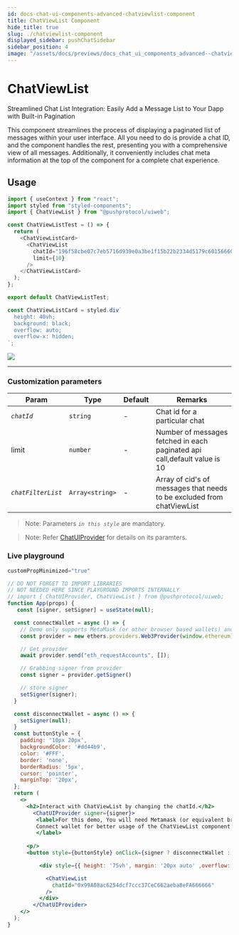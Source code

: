 ```yaml
---
id: docs-chat-ui-components-advanced-chatviewlist-component
title: ChatViewList Component
hide_title: true
slug: ./chatviewlist-component
displayed_sidebar: pushChatSidebar
sidebar_position: 4
image: "/assets/docs/previews/docs_chat_ui_components_advanced--chatviewlist_component.png"
---
```


# ChatViewList
Streamlined Chat List Integration: Easily Add a Message List to Your Dapp with Built-in Pagination


This component streamlines the process of displaying a paginated list of messages within your user interface. All you need to do is provide a chat ID, and the component handles the rest, presenting you with a comprehensive view of all messages. Additionally, it conveniently includes chat meta information at the top of the component for a complete chat experience.
<head>
  <title>ChatViewList | UI Components (@pushprotocol/uiweb) | Push Chat | Push Documentation</title>
</head>


## Usage
<Tabs className="codetabs" groupId="code-examples">
  <TabItem value="react" attributes={{className: "codetab react"}} default>

  ```typescript
  import { useContext } from "react";
  import styled from "styled-components";
  import { ChatViewList } from "@pushprotocol/uiweb";

  const ChatViewListTest = () => {
    return (
      <ChatViewListCard>
        <ChatViewList
          chatId="196f58cbe07c7eb5716d939e0a3be1f15b22b2334d5179c601566600016860ac"
          limit={10}
        />
      </ChatViewListCard>
    );
  };

  export default ChatViewListTest;

  const ChatViewListCard = styled.div`
    height: 40vh;
    background: black;
    overflow: auto;
    overflow-x: hidden;
  `;
  ```

  <ModalContainer>
    <img src={require("/static/assets/docs/chat/ui-components/advanced/integrate-advanced-chatviewlist-component/chat-view-list.png").default} />
  </ModalContainer>

  </TabItem>
</Tabs>

---

### Customization parameters

| Param         | Type            | Default | Remarks |
| ------------- | --------------- | ------- | -------- |
| _`chatId`_        | `string`         | -       | Chat id for a particular chat|
| limit      | `number`         | -       |Number of messages fetched in each paginated api call,default value is 10|
| _`chatFilterList`_        | `Array<string>`         | -       | Array of cid's of messages  that needs to be excluded from chatViewList|

> Note: Parameters _`in this style`_ are mandatory.

> Note: Refer [ChatUIProvider](/docs/chat/ui-components/Advanced/ChatUIProvider/) for details on its paramters.


### Live playground
```jsx live
customPropMinimized="true"

// DO NOT FORGET TO IMPORT LIBRARIES
// NOT NEEDED HERE SINCE PLAYGROUND IMPORTS INTERNALLY
// import { ChatUIProvider, ChatViewList } from @pushprotocol/uiweb;
function App(props) {
   const [signer, setSigner] = useState(null);

  const connectWallet = async () => {
    // Demo only supports MetaMask (or other browser based wallets) and gets provider that injects as window.ethereum into each page
    const provider = new ethers.providers.Web3Provider(window.ethereum);

    // Get provider
    await provider.send("eth_requestAccounts", []);

    // Grabbing signer from provider
    const signer = provider.getSigner()

    // store signer
    setSigner(signer);
  }

  const disconnectWallet = async () => {
    setSigner(null);
  }
  const buttonStyle = {
    padding: '10px 20px',
    backgroundColor: '#dd44b9',
    color: '#FFF',
    border: 'none',
    borderRadius: '5px',
    cursor: 'pointer',
    marginTop: '20px',
  };
  return (
    <>
      <h2>Interact with ChatViewList by changing the chatId.</h2>
        <ChatUIProvider signer={signer}>
         <label>For this demo, You will need Metamask (or equivalent browser injected wallet), you will also need to sign a transaction to see the notifications.
         Connect wallet for better usage of the ChatViewList component.
         </label>
      
      <p/>
      <button style={buttonStyle} onClick={signer ? disconnectWallet : connectWallet}>{signer ? "Disconnect wallet" : "Connect Wallet"}</button>

          <div style={{ height: '75vh', margin: '20px auto' ,overflow:'hidden scroll' }}>

            <ChatViewList
              chatId="0x99A08ac6254dcf7ccc37CeC662aeba8eFA666666"              
            />
          </div>
        </ChatUIProvider>
    </>
  );
}
```